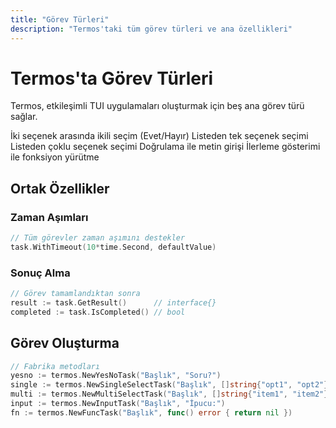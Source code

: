 ```yaml
---
title: "Görev Türleri"
description: "Termos'taki tüm görev türleri ve ana özellikleri"
---
```


# Termos'ta Görev Türleri

Termos, etkileşimli TUI uygulamaları oluşturmak için beş ana görev türü sağlar.

<CardGroup cols={2}>
  <Card title="YesNoTask" icon="check-circle" href="/tr/components/yesno-task">
    İki seçenek arasında ikili seçim (Evet/Hayır)
  </Card>
  <Card title="SingleSelectTask" icon="mouse-pointer" href="/tr/components/singleselect-task">
    Listeden tek seçenek seçimi
  </Card>
  <Card title="MultiSelectTask" icon="list-check" href="/tr/components/multiselect-task">
    Listeden çoklu seçenek seçimi
  </Card>
  <Card title="InputTask" icon="keyboard" href="/tr/components/input-task">
    Doğrulama ile metin girişi
  </Card>
  <Card title="FuncTask" icon="play" href="/tr/components/func-task">
    İlerleme gösterimi ile fonksiyon yürütme
  </Card>
</CardGroup>

## Ortak Özellikler

### Zaman Aşımları

```go
// Tüm görevler zaman aşımını destekler
task.WithTimeout(10*time.Second, defaultValue)
```

### Sonuç Alma

```go
// Görev tamamlandıktan sonra
result := task.GetResult()      // interface{}
completed := task.IsCompleted() // bool
```

## Görev Oluşturma

```go
// Fabrika metodları
yesno := termos.NewYesNoTask("Başlık", "Soru?")
single := termos.NewSingleSelectTask("Başlık", []string{"opt1", "opt2"})
multi := termos.NewMultiSelectTask("Başlık", []string{"item1", "item2"})
input := termos.NewInputTask("Başlık", "İpucu:")
fn := termos.NewFuncTask("Başlık", func() error { return nil })
```